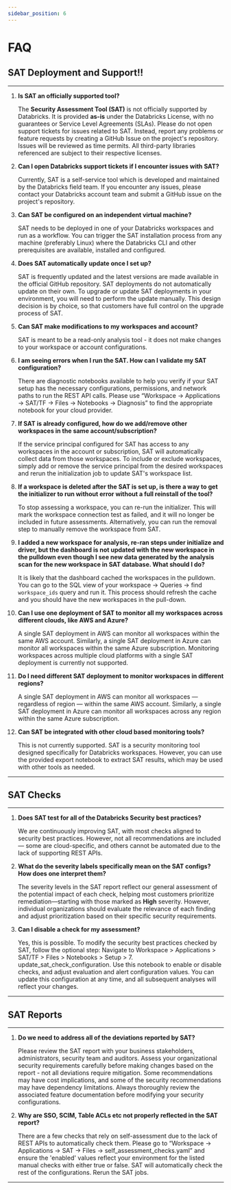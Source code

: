 ```yaml
---
sidebar_position: 6
---
```


# FAQ

## SAT Deployment and Support!!
---
1. **Is SAT an officially supported tool?**

    The **Security Assessment Tool (SAT)** is not officially supported by Databricks. It is provided **as-is** under the Databricks License, with no guarantees or Service Level Agreements (SLAs). Please do not open support tickets for issues related to SAT. Instead, report any problems or feature requests by creating a GitHub Issue on the project's repository. Issues will be reviewed as time permits. All third-party libraries referenced are subject to their respective licenses.

2. **Can I open Databricks support tickets if I encounter issues with SAT?**

    Currently, SAT is a self-service tool which is developed and maintained by the Databricks field team. If you encounter any issues, please contact your Databricks account team and submit a GitHub issue on the project's repository.

3. **Can SAT be configured on an independent virtual machine?**

    SAT needs to be deployed in one of your Databricks workspaces and run as a workflow. You can trigger the SAT installation process from any machine (preferably Linux) where the Databricks CLI and other prerequisites are available, installed and configured.

4. **Does SAT automatically update once I set up?**

    SAT is frequently updated and the latest versions are made available in the official GitHub repository. SAT deployments do not automatically update on their own. To upgrade or update SAT deployments in your environment, you will need to perform the update manually. This design decision is by choice, so that customers have full control on the upgrade process of SAT. 


5. **Can SAT make modifications to my workspaces and account?**

    SAT is meant to be a read-only analysis tool - it does not make changes to your workspace or account configurations.


6. **I am seeing errors when I run the SAT. How can I validate my SAT configuration?**

    There are diagnostic notebooks available to help you verify if your SAT setup has the necessary configurations, permissions, and network paths to run the REST API calls. Please use “Workspace -> Applications -> SAT/TF -> Files -> Notebooks -> Diagnosis” to find the appropriate notebook for your cloud provider.


7. **If SAT is already configured, how do we add/remove other workspaces in the same account/subscription?**

    If the service principal configured for SAT has access to any workspaces in the account or subscription, SAT will automatically collect data from those workspaces. To include or exclude workspaces, simply add or remove the service principal from the desired workspaces and rerun the initialization job to update SAT's workspace list.

8. **If a workspace is deleted after the SAT is set up, is there a way to get the initializer to run without error without a full reinstall of the tool?**

    To stop assessing a workspace, you can re-run the initializer. This will mark the workspace connection test as failed, and it will no longer be included in future assessments.
Alternatively, you can run the removal step to manually remove the workspace from SAT. 


9. **I added a new workspace for analysis, re-ran steps under initialize and driver, but the dashboard is not updated with the new workspace in the pulldown even though I see new data generated by the analysis scan for the new workspace in SAT database. What should I do?**

    It is likely that the dashboard cached the workspaces in the pulldown. You can go to the SQL view of your workspace -> Queries -> find `workspace_ids` query and run it. This process should refresh the cache and you should have the new workspaces in the pull-down.


10. **Can I use one deployment of SAT to monitor all my workspaces across different clouds, like AWS and Azure?**

    A single SAT deployment in AWS can monitor all workspaces within the same AWS account. Similarly, a single SAT deployment in Azure can monitor all workspaces within the same Azure subscription. Monitoring workspaces across multiple cloud platforms with a single SAT deployment is currently not supported.

11. **Do I need different SAT deployment to monitor workspaces in different regions?**

    A single SAT deployment in AWS can monitor all workspaces — regardless of region — within the same AWS account. Similarly, a single SAT deployment in Azure can monitor all workspaces across any region within the same Azure subscription.


12. **Can SAT be integrated with other cloud based monitoring tools?**

    This is not currently supported. SAT is a security monitoring tool designed specifically for Databricks workspaces. However, you can use the provided export notebook to extract SAT results, which may be used with other tools as needed.

---

## SAT Checks
---

1. **Does SAT test for all of the Databricks Security best practices?**

    We are continuously improving SAT, with most checks aligned to security best practices. However, not all recommendations are included — some are cloud-specific, and others cannot be automated due to the lack of supporting REST APIs.

2. **What do the severity labels specifically mean on the SAT configs?  How does one interpret them?**

    The severity levels in the SAT report reflect our general assessment of the potential impact of each check, helping most customers prioritize remediation—starting with those marked as **High** severity. However, individual organizations should evaluate the relevance of each finding and adjust prioritization based on their specific security requirements.

3. **Can I disable a check for my assessment?**

    Yes, this is possible. To modify the security best practices checked by SAT, follow the optional step:
Navigate to Workspace > Applications > SAT/TF > Files > Notebooks > Setup > 7. update_sat_check_configuration.
Use this notebook to enable or disable checks, and adjust evaluation and alert configuration values. You can update this configuration at any time, and all subsequent analyses will reflect your changes.


---

## SAT Reports
---

1. **Do we need to address all of the deviations reported by SAT?**

    Please review the SAT report with your business stakeholders, administrators, security team and auditors. Assess your organizational security requirements carefully before making changes based on the report - not all deviations require mitigation. Some recommendations may have cost implications, and some of the security recommendations may have dependency limitations. Always thoroughly review the associated feature documentation before modifying your security configurations.


2. **Why are SSO, SCIM, Table ACLs etc not properly reflected in the SAT report?**

    There are a few checks that rely on self-assessment due to the lack of REST APIs to automatically check them. Please go to “Workspace -> Applications -> SAT -> Files -> self_assessment_checks.yaml” and ensure the 'enabled' values reflect your environment for the listed manual checks with either true or false. SAT will automatically check the rest of the configurations. Rerun the SAT jobs.
---